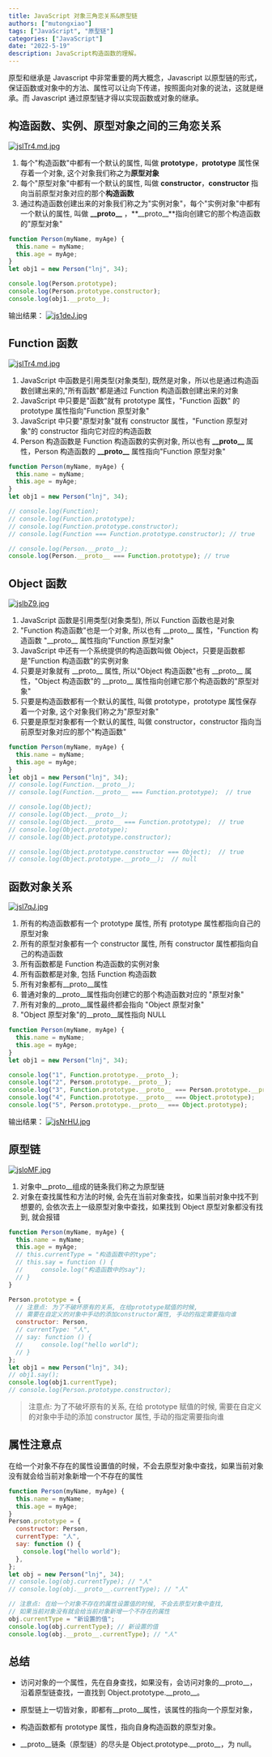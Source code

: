 ```yaml
---
title: JavaScript 对象三角恋关系&原型链
authors: ["mutongxiao"]
tags: ["JavaScript", "原型链"]
categories: ["JavaScript"]
date: "2022-5-19"
description: JavaScript构造函数的理解。
---
```


原型和继承是 Javascript 中非常重要的两大概念，Javascript 以原型链的形式，保证函数或对象中的方法、属性可以让向下传递，按照面向对象的说法，这就是继承。而 Javascript 通过原型链才得以实现函数或对象的继承。

## 构造函数、实例、原型对象之间的三角恋关系

[![jslTr4.md.jpg](https://s1.ax1x.com/2022/07/10/jslTr4.md.jpg)](https://s1.ax1x.com/2022/07/10/jslTr4.md.jpg)

1. 每个"构造函数"中都有一个默认的属性, 叫做 **prototype**，**prototype** 属性保存着一个对象, 这个对象我们称之为**原型对象**
2. 每个"原型对象"中都有一个默认的属性, 叫做 **constructor**，**constructor** 指向当前原型对象对应的那个**构造函数**
3. 通过构造函数创建出来的对象我们称之为"实例对象"，每个"实例对象"中都有一个默认的属性, 叫做 **\_\_proto\_\_** ，**\_\_proto\_\_**指向创建它的那个构造函数的"原型对象"

```js
function Person(myName, myAge) {
  this.name = myName;
  this.age = myAge;
}
let obj1 = new Person("lnj", 34);

console.log(Person.prototype);
console.log(Person.prototype.constructor);
console.log(obj1.__proto__);
```

输出结果：
[![js1deJ.jpg](https://s1.ax1x.com/2022/07/10/js1deJ.jpg)](https://s1.ax1x.com/2022/07/10/js1deJ.jpg)

## Function 函数

[![jslTr4.md.jpg](https://s1.ax1x.com/2022/07/10/jslTr4.md.jpg)](https://s1.ax1x.com/2022/07/10/jslTr4.md.jpg)

1. JavaScript 中函数是引用类型(对象类型), 既然是对象，所以也是通过构造函数创建出来的,"所有函数"都是通过 Function 构造函数创建出来的对象
2. JavaScript 中只要是"函数"就有 prototype 属性，"Function 函数" 的 prototype 属性指向"Function 原型对象"
3. JavaScript 中只要"原型对象"就有 constructor 属性，"Function 原型对象"的 constructor 指向它对应的构造函数
4. Person 构造函数是 Function 构造函数的实例对象, 所以也有 **\_\_proto\_\_** 属性，Person 构造函数的 **\_\_proto\_\_** 属性指向"Function 原型对象"

```js
function Person(myName, myAge) {
  this.name = myName;
  this.age = myAge;
}
let obj1 = new Person("lnj", 34);

// console.log(Function);
// console.log(Function.prototype);
// console.log(Function.prototype.constructor);
// console.log(Function === Function.prototype.constructor); // true

// console.log(Person.__proto__);
console.log(Person.__proto__ === Function.prototype); // true
```

## Object 函数

[![jslbZ9.jpg](https://s1.ax1x.com/2022/07/10/jslbZ9.jpg)](https://s1.ax1x.com/2022/07/10/jslbZ9.jpg)

1. JavaScript 函数是引用类型(对象类型), 所以 Function 函数也是对象
2. "Function 构造函数"也是一个对象, 所以也有 \_\_proto\_\_ 属性，"Function 构造函数 "\_\_proto\_\_ 属性指向"Function 原型对象"
3. JavaScript 中还有一个系统提供的构造函数叫做 Object，只要是函数都是"Function 构造函数"的实例对象
4. 只要是对象就有 \_\_proto\_\_ 属性, 所以"Object 构造函数"也有 \_\_proto\_\_ 属性，"Object 构造函数"的 \_\_proto\_\_ 属性指向创建它那个构造函数的"原型对象"
5. 只要是构造函数都有一个默认的属性, 叫做 prototype，prototype 属性保存着一个对象, 这个对象我们称之为"原型对象"
6. 只要是原型对象都有一个默认的属性, 叫做 constructor，constructor 指向当前原型对象对应的那个"构造函数"

```js
function Person(myName, myAge) {
  this.name = myName;
  this.age = myAge;
}
let obj1 = new Person("lnj", 34);
// console.log(Function.__proto__);
// console.log(Function.__proto__ === Function.prototype);  // true

// console.log(Object);
// console.log(Object.__proto__);
// console.log(Object.__proto__ === Function.prototype);  // true
// console.log(Object.prototype);
// console.log(Object.prototype.constructor);

// console.log(Object.prototype.constructor === Object);  // true
// console.log(Object.prototype.__proto__);  // null
```

## 函数对象关系

[![jsl7qJ.jpg](https://s1.ax1x.com/2022/07/10/jsl7qJ.jpg)](https://s1.ax1x.com/2022/07/10/jsl7qJ.jpg)

1. 所有的构造函数都有一个 prototype 属性, 所有 prototype 属性都指向自己的原型对象
2. 所有的原型对象都有一个 constructor 属性, 所有 constructor 属性都指向自己的构造函数
3. 所有函数都是 Function 构造函数的实例对象
4. 所有函数都是对象, 包括 Function 构造函数
5. 所有对象都有\_\_proto\_\_属性
6. 普通对象的\_\_proto\_\_属性指向创建它的那个构造函数对应的 "原型对象"
7. 所有对象的\_\_proto\_\_属性最终都会指向 "Object 原型对象"
8. "Object 原型对象"的\_\_proto\_\_属性指向 NULL

```js
function Person(myName, myAge) {
  this.name = myName;
  this.age = myAge;
}
let obj1 = new Person("lnj", 34);

console.log("1", Function.prototype.__proto__);
console.log("2", Person.prototype.__proto__);
console.log("3", Function.prototype.__proto__ === Person.prototype.__proto__);
console.log("4", Function.prototype.__proto__ === Object.prototype);
console.log("5", Person.prototype.__proto__ === Object.prototype);
```

输出结果：
[![jsNrHU.jpg](https://s1.ax1x.com/2022/07/10/jsNrHU.jpg)](https://s1.ax1x.com/2022/07/10/jsNrHU.jpg)

## 原型链

[![jsloMF.jpg](https://s1.ax1x.com/2022/07/10/jsloMF.jpg)](https://s1.ax1x.com/2022/07/10/jsloMF.jpg)

1. 对象中\_\_proto\_\_组成的链条我们称之为原型链
2. 对象在查找属性和方法的时候, 会先在当前对象查找，如果当前对象中找不到想要的, 会依次去上一级原型对象中查找，如果找到 Object 原型对象都没有找到, 就会报错

```js
function Person(myName, myAge) {
  this.name = myName;
  this.age = myAge;
  // this.currentType = "构造函数中的type";
  // this.say = function () {
  //     console.log("构造函数中的say");
  // }
}

Person.prototype = {
  // 注意点: 为了不破坏原有的关系, 在给prototype赋值的时候,
  // 需要在自定义的对象中手动的添加constructor属性, 手动的指定需要指向谁
  constructor: Person,
  // currentType: "人",
  // say: function () {
  //     console.log("hello world");
  // }
};
let obj1 = new Person("lnj", 34);
// obj1.say();
console.log(obj1.currentType);
// console.log(Person.prototype.constructor);
```

> 注意点: 为了不破坏原有的关系, 在给 prototype 赋值的时候, 需要在自定义的对象中手动的添加 constructor 属性, 手动的指定需要指向谁

## 属性注意点

在给一个对象不存在的属性设置值的时候，不会去原型对象中查找，如果当前对象没有就会给当前对象新增一个不存在的属性

```js
function Person(myName, myAge) {
  this.name = myName;
  this.age = myAge;
}
Person.prototype = {
  constructor: Person,
  currentType: "人",
  say: function () {
    console.log("hello world");
  },
};
let obj = new Person("lnj", 34);
// console.log(obj.currentType); // "人"
// console.log(obj.__proto__.currentType); // "人"

// 注意点: 在给一个对象不存在的属性设置值的时候, 不会去原型对象中查找,
// 如果当前对象没有就会给当前对象新增一个不存在的属性
obj.currentType = "新设置的值";
console.log(obj.currentType); // 新设置的值
console.log(obj.__proto__.currentType); // "人"
```

## 总结

- 访问对象的一个属性，先在自身查找，如果没有，会访问对象的\_\_proto\_\_，沿着原型链查找，一直找到 Object.prototype.\_\_proto\_\_。

- 原型链上一切皆对象，即都有\_\_proto\_\_属性，该属性的指向一个原型对象，

- 构造函数都有 prototype 属性，指向自身构造函数的原型对象。

- \_\_proto\_\_链条（原型链）的尽头是 Object.prototype.\_\_proto\_\_，为 null。
